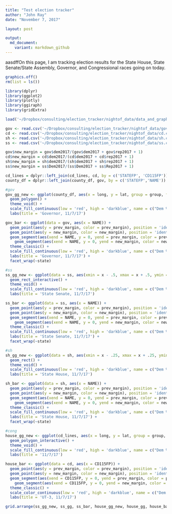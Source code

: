 ```yaml
---
title: "Test election tracker"
author: "John Ray"
date: "November 7, 2017"

layout: post

output: 
  md_document:
    variant: markdown_github
---
```


aasdffOn this page, I am tracking election results for the State House, State Senate/State Assembly, Governor, and Congressional races going on today.

```r
graphics.off()
rm(list = ls())

library(dplyr)
library(ggplot2)
library(plotly)
library(ggiraph)
library(gridExtra)

load('~/Dropbox/consulting/election_tracker/nightof_data/data_and_graphs.RData')

gov <- read.csv('~/Dropbox/consulting/election_tracker/nightof_data/gov.csv', stringsAsFactors = F)
cd <- read.csv('~/Dropbox/consulting/election_tracker/nightof_data/cd.csv', stringsAsFactors = F)
sh <- read.csv('~/Dropbox/consulting/election_tracker/nightof_data/sh.csv', stringsAsFactors = F)
ss <- read.csv('~/Dropbox/consulting/election_tracker/nightof_data/ss.csv', stringsAsFactors = F)

gov$new_margin = gov$dem2017/(gov$dem2017 + gov$rep2017 + 1)
cd$new_margin = cd$dem2017/(cd$dem2017 + cd$rep2017 + 1)
sh$new_margin = sh$dem2017/(sh$dem2017 + sh$rep2017 + 1)
ss$new_margin = ss$Dem2017/(ss$Dem2017 + ss$Rep2017 + 1)

cd_lines = dplyr::left_join(cd_lines, cd, by = c('STATEFP', 'CD115FP'))
county_df = dplyr::left_join(county_df, gov, by = c('STATEFP','NAME'))
```

```r
#gov
gov_gg_new <- ggplot(county_df, aes(x = long, y = lat, group = group, fill = Dem2017, label = County)) +
  geom_polygon() + 
  theme_void() +
  scale_fill_continuous(low = 'red', high = 'darkblue', name = c("Dem % in\nprev. election\n"), labels = scales::percent) +
  labs(title = 'Governor, 11/7/17')

gov_bar <- ggplot(data = gov, aes(x = NAME)) +
  geom_point(aes(y = prev_margin, color = prev_margin), position = 'identity') +
  geom_point(aes(y = new_margin, color = new_margin), position = 'identity') +
  geom_segment(aes(xend = NAME, y = 0, yend = prev_margin, color = prev_margin)) +
    geom_segment(aes(xend = NAME, y = 0, yend = new_margin, color = new_margin)) +
  theme_classic() +
  scale_fill_continuous(low = 'red', high = 'darkblue', name = c("Dem % in\nprev. election\n"), labels = scales::percent) +
  labs(title = 'Governor, 11/7/17') +
  facet_wrap(~state)

#ss
ss_gg_new <- ggplot(data = ss, aes(xmin = x - .5, xmax = x + .5, ymin = y - .25, ymax = y + .25, fill = new_margin, label = District)) +
  geom_rect_interactive() + 
  theme_void() +
  scale_fill_continuous(low = 'red', high = 'darkblue', name = c("Dem % in\nprev. election\n"), labels = scales::percent) +
  labs(title = 'State Senate, 11/7/17')

ss_bar <- ggplot(data = ss, aes(x = NAME)) +
  geom_point(aes(y = prev_margin, color = prev_margin), position = 'identity') +
  geom_point(aes(y = new_margin, color = new_margin), position = 'identity') +
  geom_segment(aes(xend = NAME, y = 0, yend = prev_margin, color = prev_margin)) +
    geom_segment(aes(xend = NAME, y = 0, yend = new_margin, color = new_margin)) +
  theme_classic() +
  scale_fill_continuous(low = 'red', high = 'darkblue', name = c("Dem % in\nprev. election\n"), labels = scales::percent) +
  labs(title = 'State Senate, 11/7/17') +
  facet_wrap(~state)

#sh
sh_gg_new <- ggplot(data = sh, aes(xmin = x - .25, xmax = x + .25, ymin = y - .125, ymax = y + .125, fill = new_margin, label = District)) +
  geom_rect() + 
  theme_void() +
  scale_fill_continuous(low = 'red', high = 'darkblue', name = c("Dem % in\nprev. election\n"), labels = scales::percent) +
  labs(title = 'State House, 11/7/17')

sh_bar <- ggplot(data = sh, aes(x = NAME)) +
  geom_point(aes(y = prev_margin, color = prev_margin), position = 'identity') +
  geom_point(aes(y = new_margin, color = new_margin), position = 'identity') +
  geom_segment(aes(xend = NAME, y = 0, yend = prev_margin, color = prev_margin)) +
    geom_segment(aes(xend = NAME, y = 0, yend = new_margin, color = new_margin)) +
  theme_classic() +
  scale_fill_continuous(low = 'red', high = 'darkblue', name = c("Dem %"), labels = scales::percent) +
  labs(title = 'State House, 11/7/17') +
  facet_wrap(~state)

#cong
house_gg_new <- ggplot(cd_lines, aes(x = long, y = lat, group = group, fill = d, label = District)) +
  geom_polygon_interactive() + 
  theme_void() +
  scale_fill_continuous(low = 'red', high = 'darkblue', name = c("Dem % in\nprev. election\n"), labels = scales::percent) +
  labs(title = '11/7/17')

house_bar <- ggplot(data = cd, aes(x = CD115FP)) +
  geom_point(aes(y = prev_margin, color = prev_margin), position = 'identity') +
  geom_point(aes(y = new_margin, color = new_margin), position = 'identity') +
  geom_segment(aes(xend = CD115FP, y = 0, yend = prev_margin, color = prev_margin)) +
    geom_segment(aes(xend = CD115FP, y = 0, yend = new_margin, color = new_margin)) +
  theme_classic() +
  scale_color_continuous(low = 'red', high = 'darkblue', name = c("Dem % in\nprev. election\n"), labels = scales::percent) +
  labs(title = 'UT-3, 11/7/17')
```

```r
grid.arrange(ss_gg_new, ss_gg, ss_bar, house_gg_new, house_gg, house_bar, ncol = 3)
```